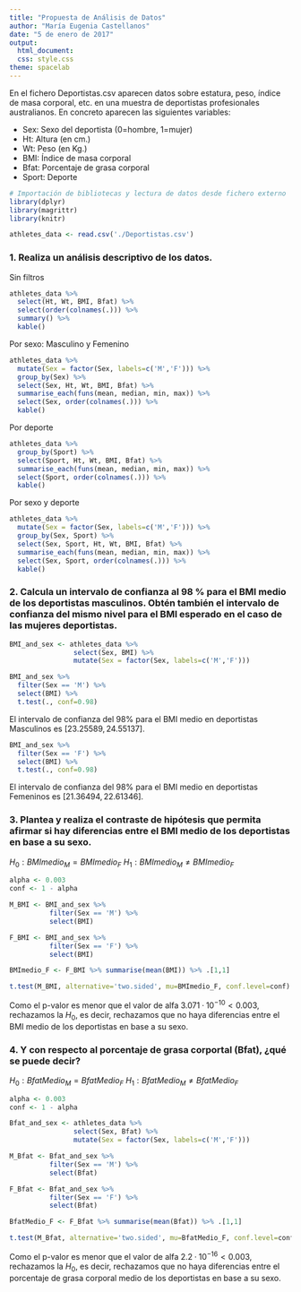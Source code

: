 ```yaml
---
title: "Propuesta de Análisis de Datos"
author: "María Eugenia Castellanos"
date: "5 de enero de 2017"
output: 
  html_document: 
  css: style.css
theme: spacelab
---
```

  

En el fichero Deportistas.csv aparecen datos sobre estatura, peso, ı́ndice de masa corporal, etc. en una muestra de deportistas profesionales australianos.
En concreto aparecen las siguientes variables:

* Sex: Sexo del deportista (0=hombre, 1=mujer)
* Ht: Altura (en cm.)
* Wt: Peso (en Kg.)
* BMI: Índice de masa corporal
* Bfat: Porcentaje de grasa corporal
* Sport: Deporte

```r
# Importación de bibliotecas y lectura de datos desde fichero externo
library(dplyr)
library(magrittr)
library(knitr)

athletes_data <- read.csv('./Deportistas.csv')
```

### 1. Realiza un análisis descriptivo de los datos.

Sin filtros
```r
athletes_data %>%
  select(Ht, Wt, BMI, Bfat) %>%
  select(order(colnames(.))) %>%
  summary() %>%
  kable()
```

Por sexo: Masculino y Femenino
```r
athletes_data %>%
  mutate(Sex = factor(Sex, labels=c('M','F'))) %>% 
  group_by(Sex) %>%
  select(Sex, Ht, Wt, BMI, Bfat) %>%
  summarise_each(funs(mean, median, min, max)) %>%
  select(Sex, order(colnames(.))) %>%
  kable()
```

Por deporte
```r
athletes_data %>%
  group_by(Sport) %>%
  select(Sport, Ht, Wt, BMI, Bfat) %>%
  summarise_each(funs(mean, median, min, max)) %>%
  select(Sport, order(colnames(.))) %>%
  kable()
```

Por sexo y deporte
```r
athletes_data %>%
  mutate(Sex = factor(Sex, labels=c('M','F'))) %>%
  group_by(Sex, Sport) %>%
  select(Sex, Sport, Ht, Wt, BMI, Bfat) %>%
  summarise_each(funs(mean, median, min, max)) %>%
  select(Sex, Sport, order(colnames(.))) %>%  
  kable()
```

### 2. Calcula un intervalo de confianza al 98 % para el BMI medio de los deportistas masculinos. Obtén también el intervalo de confianza del mismo nivel para el BMI esperado en el caso de las mujeres deportistas.

```r
BMI_and_sex <- athletes_data %>%
                select(Sex, BMI) %>%
                mutate(Sex = factor(Sex, labels=c('M','F')))

BMI_and_sex %>%
  filter(Sex == 'M') %>%
  select(BMI) %>%
  t.test(., conf=0.98)
```

El intervalo de confianza del 98% para el BMI medio en deportistas Masculinos es $[23.25589, 24.55137]$.

```r
BMI_and_sex %>%
  filter(Sex == 'F') %>%
  select(BMI) %>%
  t.test(., conf=0.98)
```

El intervalo de confianza del 98% para el BMI medio en deportistas Femeninos es $[21.36494, 22.61346]$.

### 3. Plantea y realiza el contraste de hipótesis que permita afirmar si hay diferencias entre el BMI medio de los deportistas en base a su sexo.

$H_0: BMImedio_M = BMImedio_F$
$H_1: BMImedio_M \neq BMImedio_F$

```r
alpha <- 0.003
conf <- 1 - alpha

M_BMI <- BMI_and_sex %>%
          filter(Sex == 'M') %>%
          select(BMI)

F_BMI <- BMI_and_sex %>%
          filter(Sex == 'F') %>%
          select(BMI) 

BMImedio_F <- F_BMI %>% summarise(mean(BMI)) %>% .[1,1]

t.test(M_BMI, alternative='two.sided', mu=BMImedio_F, conf.level=conf)
```

Como el p-valor es menor que el valor de alfa $3.071·10^{-10} \lt 0.003$, rechazamos la $H_0$, es decir, rechazamos que no haya diferencias entre el BMI medio de los deportistas en base a su sexo.

### 4. Y con respecto al porcentaje de grasa corportal (Bfat), ¿qué se puede decir?

$H_0: BfatMedio_M = BfatMedio_F$
$H_1: BfatMedio_M \neq BfatMedio_F$

```r
alpha <- 0.003
conf <- 1 - alpha

Bfat_and_sex <- athletes_data %>%
                select(Sex, Bfat) %>%
                mutate(Sex = factor(Sex, labels=c('M','F')))

M_Bfat <- Bfat_and_sex %>%
          filter(Sex == 'M') %>%
          select(Bfat)

F_Bfat <- Bfat_and_sex %>%
          filter(Sex == 'F') %>%
          select(Bfat) 

BfatMedio_F <- F_Bfat %>% summarise(mean(Bfat)) %>% .[1,1]

t.test(M_Bfat, alternative='two.sided', mu=BfatMedio_F, conf.level=conf)
```

Como el p-valor es menor que el valor de alfa $2.2·10^{-16} \lt 0.003$, rechazamos la $H_0$, es decir, rechazamos que no haya diferencias entre el porcentaje de grasa corporal medio de los deportistas en base a su sexo.